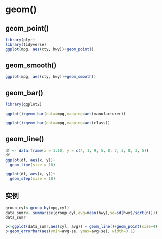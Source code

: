 # geom()

## geom_point()

```r
library(plyr)
library(tidyverse)
ggplot(mpg, aes(cty, hwy))+geom_point() 
```

## geom_smooth()

```r
ggplot(mpg, aes(cty, hwy))+geom_smooth() 
```


## geom_bar()

```r
library(ggplot2)
```

```r
ggplot()+geom_bar(data=mpg,mapping=aes(manufacturer))
```

```r
ggplot()+geom_bar(data=mpg,mapping=aes(class))
```

## geom_line()

```r
df <- data.frame(x = 1:10, y = c(4, 1, 9, 5, 8, 7, 3, 8, 3, 5))
df
ggplot(df, aes(x, y))+
  geom_line(size = 10)

ggplot(df, aes(x, y))+
  geom_step(size = 10)
```

## 实例

```r
group_cyl<-group_by(mpg,cyl)
data_sumr<- summarise(group_cyl,avg=mean(hwy),se=sd(hwy)/sqrt(n()))
data_sumr
```

```r
p<-ggplot(data_sumr,aes(cyl, avg)) + geom_line()+geom_point(size=4) 
p+geom_errorbar(aes(ymin=avg-se, ymax=avg+se), width=0.1)
```

